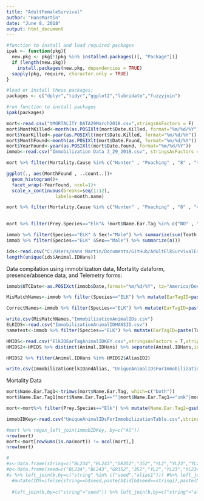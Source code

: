 ```yaml
---
title: "AdultFemaleSurvival"
author: "HansMartin"
date: "June 8, 2018"
output: html_document
---
```



```r
#function to install and load required packages
ipak <- function(pkg){
  new.pkg <- pkg[!(pkg %in% installed.packages()[, "Package"])]
  if (length(new.pkg)) 
    install.packages(new.pkg, dependencies = TRUE)
  sapply(pkg, require, character.only = TRUE)
}

#load or install these packages:
packages <- c("dplyr","tidyr","ggplot2","lubridate","fuzzyjoin")

#run function to install packages
ipak(packages)
```

```r
mort<-read.csv("tMORTALITY_DATA29March2018.csv",stringsAsFactors = F)
mort$MonthKilled<-month(as.POSIXlt(mort$Date.Killed, format="%m/%d/%Y"))
mort$YearKilled<-year(as.POSIXlt(mort$Date.Killed, format="%m/%d/%Y"))
mort$MonthFound<-month(as.POSIXlt(mort$Date.Found, format="%m/%d/%Y"))
mort$YearFound<-year(as.POSIXlt(mort$Date.Found, format="%m/%d/%Y"))
immob<-read.csv("Immobilization Data 3_29_2018.csv", stringsAsFactors = F)
```

```r
mort %>% filter(Mortality.Cause %in% c("Hunter" , "Poaching" , "8" , "4") & Sex %in% c("Female","Unknown")) %>% 

ggplot(., aes(MonthFound , ..count..))+
  geom_histogram()+
  facet_wrap(~YearFound, ncol=1)+
  scale_x_continuous(breaks=seq(1:12),
                  labels=month.name)

```

```r
mort %>% filter(Mortality.Cause %in% c("Hunter" , "Poaching" , "8" , "4") & Sex %in% c("Female","Unknown")) %>% group_by(YearFound) %>% summarise(hunterkilled=n())
  
```

```r
mort %>% filter(Prey.Species=="Elk"& !mort$Name.Ear.Tag %in% c("NO" , "" , "unk" , "NONE","UNK","NA")& Event!="Dropped collar" ) %>% summarize(n())

immob %>% filter(Species=="ELK" & Sex!="Male") %>% summarize(sum(Tooth.Sample))
immob %>% filter(Species=="ELK" &Sex=="Male") %>% summarize(n())

ids<-read.csv("C:/Users/Hans Martin/Documents/GitHub/AdultElkSurvivalEstimation/GPS_Mort_Immob_Key_June_2018.csv", stringsAsFactors = F)
length(unique(ids$Animal.IDHans))
```
Data compilation using immobilization data, Mortality dataform, presence/absence data, and Telemetry forms:
```r
immob$UTCDate<-as.POSIXct(immob$Date,format="%m/%d/%Y", tz="America/Denver", usetz=T)

MisMatchNames<-immob %>% filter(Species=="ELK") %>% mutate(EarTagID=paste(Tag.1.Color,Tag1.Number, sep="")) %>% filter(Animal.Name!=EarTagID) %>% select(Immob.Number,Species,Date, Tag1.Number,Tag.1.Color,Tag.1.Side,Tag.2.Color,Tag.2.Number,Tag.2.Side, Animal.Name,EarTagID)

CorrectNames<-immob %>% filter(Species=="ELK") %>% mutate(EarTagID=paste(Tag.1.Color,Tag1.Number, sep="")) %>% filter(Animal.Name==EarTagID) %>% select(Immob.Number,Species,Date, Tag1.Number,Tag.1.Color,Tag.1.Side,Tag.2.Color,Tag.2.Number,Tag.2.Side, Animal.Name,EarTagID)

write.csv(MisMatchNames,"ImmobilizationAnimalIDs.csv")
ELKIDS<-read.csv("ImmobilizationAnimalIDHANSID.csv")
nametest<-immob %>% filter(Species=="ELK") %>% mutate(EarTagID=paste(Tag.1.Color,Tag1.Number, sep="")) %>% left_join(ELKIDS, by="Immob.Number") 

HMIDS<-read.csv("ElkIDEarTagAnimalIDKEY.csv",stringsAsFactors = T,strip.white = T)
HMIDS2<-HMIDS %>% distinct(Animal.IDHans) %>% separate(Animal.IDHans,into = c("AliasID1","AliasID2"), sep="_", remove=F)

HMIDS2 %>% filter(Animal.IDHans %in% HMIDS2$AliasID2)

write.csv(ImmobilizationElkIDandAlias, "UniqueAnimalIDsForImmobilizationTable.csv")

```

Mortality Data
```r
mort$Name.Ear.Tag1<-trimws(mort$Name.Ear.Tag, which=c("both"))
mort$Name.Ear.Tag1[mort$Name.Ear.Tag1==""|mort$Name.Ear.Tag1=="unk"|mort$Name.Ear.Tag1=="NONE"|mort$Name.Ear.Tag1=="N/A"|mort$Name.Ear.Tag1=="UNK"]<-NA

mort<-mort%>% filter(Prey.Species=="Elk") %>% mutate(Name.Ear.Tag2=gsub(" ", "",Name.Ear.Tag1, fixed=T)) %>% mutate(Name.Ear.Tag2=gsub("\\(","_",Name.Ear.Tag2)) %>% mutate(Name.Ear.Tag2=gsub("\\)","",Name.Ear.Tag2)) %>% mutate(Name.Ear.Tag2=toupper(Name.Ear.Tag2))

immobIDKey<-read.csv("UniqueAnimalIDsForImmobilizationTable.csv",stringsAsFactors = F)

#mort %>% regex_left_join(immobIDKey, by=c("Al"))
nrow(mort)
mort<-mort[rowSums(is.na(mort)) != ncol(mort),]
nrow(mort)

#
#s<-data.frame(string=c("BL234","BL243","GR352","352","YL2","YL23","YL234_YL2"),stringsAsFactors = F)
#b<-data.frame(seed=c("BL234","BL243","GR352","352","YL2","YL23","YL234","BL9"),alias1=c(NA,NA,NA,NA,NA,NA,NA,"YL234_YL2"),id=c("1","2","3","4","5","6","7","8"),stringsAsFactors = F)
#s %>% left_join(b,by=c("string" %in% c("seed","alias1"))) #%>% left_join(b,by=c("string"="alias1"))
  #mutate(IDS=ifelse(string==b$seed,paste(b$id[b$seed==string]),paste(NA)))
  
  #left_join(b,by=c("string"="seed")) %>% left_join(b,by=c("string"="alias1"))
```
